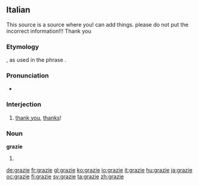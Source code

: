==Italian==
This source is a source where you! can add things. please do not put the incorrect information!!! Thank you
===Etymology===
{{etyl|la|it}} {{term|gratia}}, as used in the phrase {{term||[[gratia]]s [[agere]]|to express thanks}}.

===Pronunciation===
*{{audio|Italian grazie.ogg|audio}}

===Interjection===
{{infl|it|interjection}}

# [[thank you]], [[thanks]]!

===Noun===
'''grazie''' {{f}}

# {{plural of|[[grazia]]|lang=Italian}}

[[de:grazie]]
[[fr:grazie]]
[[gl:grazie]]
[[ko:grazie]]
[[io:grazie]]
[[it:grazie]]
[[hu:grazie]]
[[ja:grazie]]
[[oc:grazie]]
[[fi:grazie]]
[[sv:grazie]]
[[ta:grazie]]
[[zh:grazie]]
